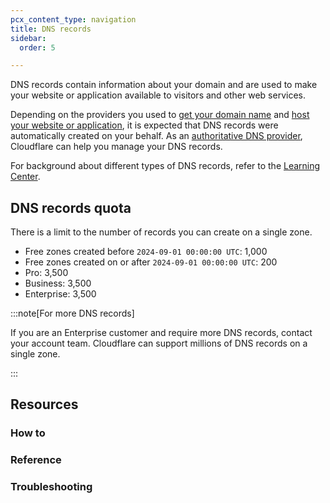```yaml
---
pcx_content_type: navigation
title: DNS records
sidebar:
  order: 5

---
```



DNS records contain information about your domain and are used to make your website or application available to visitors and other web services.

Depending on the providers you used to [get your domain name](/fundamentals/setup/manage-domains/#get-a-domain-name) and [host your website or application](/fundamentals/setup/manage-domains/#host-your-domain), it is expected that DNS records were automatically created on your behalf. As an [authoritative DNS provider](/fundamentals/concepts/how-cloudflare-works/#how-cloudflare-works-as-a-dns-provider), Cloudflare can help you manage your DNS records.

For background about different types of DNS records, refer to the [Learning Center](https://www.cloudflare.com/learning/dns/dns-records/).

## DNS records quota

There is a limit to the number of records you can create on a single <GlossaryTooltip term="DNS zone">zone</GlossaryTooltip>.

- Free zones created before `2024-09-01 00:00:00 UTC`: 1,000
- Free zones created on or after `2024-09-01 00:00:00 UTC`: 200
- Pro: 3,500
- Business: 3,500
- Enterprise: 3,500

:::note[For more DNS records]

If you are an Enterprise customer and require more DNS records, contact your account team. Cloudflare can support millions of DNS records on a single zone.

:::

## Resources

### How to

<DirectoryListing folder="dns/manage-dns-records/how-to" />

### Reference

<DirectoryListing folder="dns/manage-dns-records/reference" />

### Troubleshooting

<DirectoryListing folder="dns/manage-dns-records/troubleshooting" />